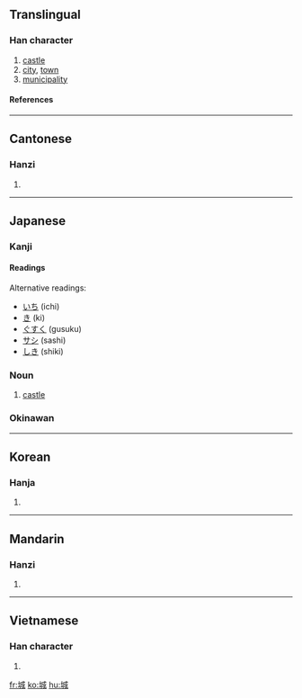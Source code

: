 ==Translingual==

===Han character===
{{Han char|rn=32|rad=土|as=06|sn=9|four=4315<sub>0</sub>|canj=土戈竹尸 (GIHS)}}

# [[castle]]
# [[city]], [[town]]
# [[municipality]]

====References====
{{Han ref|kx=0229.320|dkj=05086|dj=0465.220|hdz=10438.070|uh=57CE|ud=22478|bh=ABB0|bd=43952}}

----

==Cantonese==

===Hanzi===
{{yue-hanzi|jyut=|y=[[sing4]]}}

# {{defn|Cantonese}}

----

==Japanese==

===Kanji===
{{ja-kanji|grade=6|rs=土06}}

====Readings====
{{ja-readings|on=[[じょう]] (jō)|kun=[[しろ]] (shiro)}}

Alternative readings:
*[[いち]] (ichi)
*[[き]] (ki)
*[[ぐすく]] (gusuku)
*[[サシ]] (sashi)
*[[しき]] (shiki)

===Noun===
{{ja-noun|k|hira=しろ|rom=shiro}}

# [[castle]]

===Okinawan===
{{rfc-header|Okinawan}}
{{ja-readings|kun=[[ぐすく]] (gusuku)}}

----

==Korean==

===Hanja===
{{ko-hanja|hangeul=성|rv=seong|mr=sŏng}}

# {{defn|Korean}}

----

==Mandarin==

===Hanzi===
{{cmn-hanzi|pin=[[chéng]] ([[cheng2]])|wg=[[ch'eng2|ch'eng<sup>2</sup>]]}}

# {{defn|Mandarin}}

----

==Vietnamese==

===Han character===
{{vi-hantu|thành}}

# {{defn|Vietnamese}}

[[fr:城]]
[[ko:城]]
[[hu:城]]